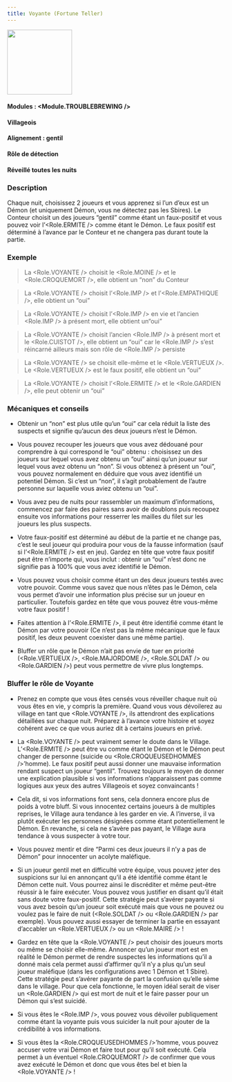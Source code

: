 ```yaml
---
title: Voyante (Fortune Teller)
---
```



<img src='/img/blood-on-the-clocktower/roles/voyante.png' height='150' />

#### Modules : <Module.TROUBLEBREWING />
#### Villageois
#### Alignement : gentil
#### Rôle de détection
#### Réveillé toutes les nuits

### Description
Chaque nuit, choisissez 2 joueurs et vous apprenez si l’un d’eux est un Démon (et uniquement Démon, vous ne détectez pas les Sbires).
Le Conteur choisit un des joueurs “gentil” comme étant un faux-positif et vous pouvez voir l’<Role.ERMITE /> comme étant le Démon. Le faux positif est déterminé à l’avance par le Conteur et ne changera pas durant toute la partie.
 
### Exemple
> La <Role.VOYANTE /> choisit le <Role.MOINE /> et le <Role.CROQUEMORT />, elle obtient un “non” du Conteur

> La <Role.VOYANTE /> choisit l’<Role.IMP /> et l’<Role.EMPATHIQUE />, elle obtient un “oui”

> La <Role.VOYANTE /> choisit l’<Role.IMP /> en vie et l’ancien <Role.IMP /> à présent mort, elle obtient un“oui”

> La <Role.VOYANTE /> choisit l’ancien <Role.IMP /> à présent mort et le <Role.CUISTOT />, elle obtient un “oui” car le <Role.IMP /> s’est réincarné ailleurs mais son rôle de <Role.IMP /> persiste 

> La <Role.VOYANTE /> se choisit elle-même et le <Role.VERTUEUX />. Le <Role.VERTUEUX /> est le faux positif, elle obtient un “oui”

> La <Role.VOYANTE /> choisit l’<Role.ERMITE /> et le <Role.GARDIEN />, elle peut obtenir un “oui”


### Mécaniques et conseils
- Obtenir un “non” est plus utile qu’un “oui” car cela réduit la liste des suspects et signifie qu’aucun des deux joueurs n’est le Démon.

- Vous pouvez recouper les joueurs que vous avez dédouané pour comprendre à qui correspond le “oui” obtenu : choisissez un des joueurs sur lequel vous avez obtenu un “oui” ainsi qu’un joueur sur lequel vous avez obtenu un “non”. Si vous obtenez à présent un “oui”, vous pouvez normalement en déduire que vous avez identifié un potentiel Démon. Si c’est un “non”, il s’agit probablement de l’autre personne sur laquelle vous aviez obtenu un “oui”.

- Vous avez peu de nuits pour rassembler un maximum d’informations, commencez par faire des paires sans avoir de doublons puis recoupez ensuite vos informations pour resserrer les mailles du filet sur les joueurs les plus suspects.

- Votre faux-positif est déterminé au début de la partie et ne change pas, c’est le seul joueur qui produira pour vous de la fausse information (sauf si l’<Role.ERMITE /> est en jeu). Gardez en tête que votre faux positif peut être n’importe qui, vous inclut : obtenir un “oui” n’est donc ne signifie pas à 100% que vous avez identifié le Démon.

- Vous pouvez vous choisir comme étant un des deux joueurs testés avec votre pouvoir. Comme vous savez que nous n’êtes pas le Démon, cela vous permet d’avoir une information plus précise sur un joueur en particulier. Toutefois gardez en tête que vous pouvez être vous-même votre faux positif !

- Faites attention à l’<Role.ERMITE />, il peut être identifié comme étant le Démon par votre pouvoir (Ce n’est pas la même mécanique que le faux positif, les deux peuvent coexister dans une même partie).

- Bluffer un rôle que le Démon n’ait pas envie de tuer en priorité (<Role.VERTUEUX />, <Role.MAJORDOME />, <Role.SOLDAT /> ou <Role.GARDIEN />) peut vous permettre de vivre plus longtemps.
 
### Bluffer le rôle de Voyante

- Prenez en compte que vous êtes censés vous réveiller chaque nuit où vous êtes en vie, y compris la première. Quand vous vous dévoilerez au village en tant que <Role.VOYANTE />, ils attendront des explications détaillées sur chaque nuit. Préparez à l’avance votre histoire et soyez cohérent avec ce que vous auriez dit à certains joueurs en privé.

- La <Role.VOYANTE /> peut vraiment semer le doute dans le Village. L’<Role.ERMITE /> peut être vu comme étant le Démon et le Démon peut changer de personne (suicide ou <Role.CROQUEUSEDHOMMES />’homme). Le faux positif peut aussi donner une mauvaise information rendant suspect un joueur “gentil”. Trouvez toujours le moyen de donner une explication plausible si vos informations n’apparaissent pas comme logiques aux yeux des autres Villageois et soyez convaincants !

- Cela dit, si vos informations font sens, cela donnera encore plus de poids à votre bluff. Si vous innocentez certains joueurs à de multiples reprises, le Village aura tendance à les garder en vie. A l’inverse, il va plutôt exécuter les personnes désignées comme étant potentiellement le Démon. En revanche, si cela ne s’avère pas payant, le Village aura tendance à vous suspecter à votre tour.

- Vous pouvez mentir et dire “Parmi ces deux joueurs il n’y a pas de Démon” pour innocenter un acolyte maléfique.

- Si un joueur gentil met en difficulté votre équipe, vous pouvez jeter des suspicions sur lui en annonçant qu’il a été identifié comme étant le Démon cette nuit. Vous pourrez ainsi le discréditer et même peut-être réussir à le faire exécuter. Vous pouvez vous justifier en disant qu’il était sans doute votre faux-positif. Cette stratégie peut s’avérer payante si vous avez besoin qu’un joueur soit exécuté mais que vous ne pouvez ou voulez pas le faire de nuit (<Role.SOLDAT /> ou <Role.GARDIEN /> par exemple). Vous pouvez aussi essayer de terminer la partie en essayant d’accabler un <Role.VERTUEUX /> ou un <Role.MAIRE /> !

- Gardez en tête que la <Role.VOYANTE /> peut choisir des joueurs morts ou même se choisir elle-même. Annoncer qu’un joueur mort est en réalité le Démon permet de rendre suspectes les informations qu’il a donné mais cela permet aussi d’affirmer qu’il n’y a plus qu’un seul joueur maléfique (dans les configurations avec 1 Démon et 1 Sbire). Cette stratégie peut s’avérer payante de part la confusion qu’elle sème dans le village. Pour que cela fonctionne, le moyen idéal serait de viser un <Role.GARDIEN /> qui est mort de nuit et le faire passer pour un Démon qui s’est suicidé.

- Si vous êtes le <Role.IMP />, vous pouvez vous dévoiler publiquement comme étant la voyante puis vous suicider la nuit pour ajouter de la crédibilité à vos informations.

- Si vous êtes la <Role.CROQUEUSEDHOMMES />’homme, vous pouvez accuser votre vrai Démon et faire tout pour qu’il soit exécuté. Cela permet à un éventuel <Role.CROQUEMORT /> de confirmer que vous avez exécuté le Démon et donc que vous êtes bel et bien la <Role.VOYANTE /> !
